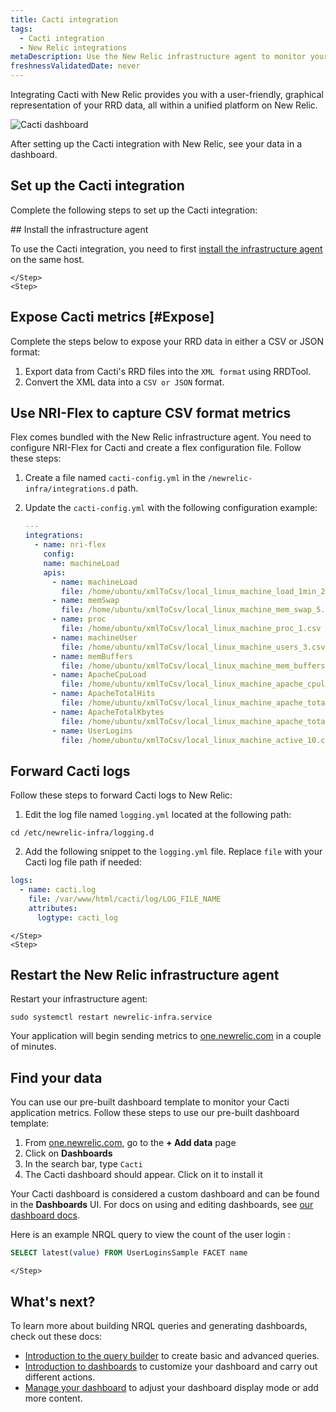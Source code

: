 ```yaml
---
title: Cacti integration
tags:
  - Cacti integration
  - New Relic integrations
metaDescription: Use the New Relic infrastructure agent to monitor your Cacti data.
freshnessValidatedDate: never
---
```



Integrating Cacti with New Relic provides you with a user-friendly, graphical representation of your RRD data, all within a unified platform on New Relic.

<img
    title="Cacti dashboard"
    alt="Cacti dashboard"
    src={infrastructureCactiDashboard}
/>

<figcaption>
After setting up the Cacti integration with New Relic, see your data in a dashboard. 
</figcaption>

## Set up the Cacti integration
Complete the following steps to set up the Cacti integration:

<Steps>
    <Step>
## Install the infrastructure agent

To use the Cacti integration, you need to first [install the infrastructure agent](/docs/infrastructure/install-infrastructure-agent/get-started/install-infrastructure-agent-new-relic/) on the same host. 

    </Step>
    <Step>
    
## Expose Cacti metrics [#Expose]
Complete the steps below to expose your RRD data in either a CSV or JSON format:

1. Export data from Cacti's RRD files into the `XML format` using RRDTool.
2. Convert the XML data into a `CSV or JSON` format.
    </Step>
    <Step>

## Use NRI-Flex to capture CSV format metrics

Flex comes bundled with the New Relic infrastructure agent. You need to configure NRI-Flex for Cacti and create a flex configuration file. Follow these steps:

1. Create a file named `cacti-config.yml` in the `/newrelic-infra/integrations.d` path.
2. Update the `cacti-config.yml` with the following configuration example:

    ```yml
    ---
    integrations:
      - name: nri-flex
        config:
        name: machineLoad
        apis:
          - name: machineLoad
            file: /home/ubuntu/xmlToCsv/local_linux_machine_load_1min_2.csv
          - name: memSwap
            file: /home/ubuntu/xmlToCsv/local_linux_machine_mem_swap_5.csv
          - name: proc
            file: /home/ubuntu/xmlToCsv/local_linux_machine_proc_1.csv
          - name: machineUser
            file: /home/ubuntu/xmlToCsv/local_linux_machine_users_3.csv
          - name: memBuffers
            file: /home/ubuntu/xmlToCsv/local_linux_machine_mem_buffers_4.csv
          - name: ApacheCpuLoad
            file: /home/ubuntu/xmlToCsv/local_linux_machine_apache_cpuload_6.csv
          - name: ApacheTotalHits
            file: /home/ubuntu/xmlToCsv/local_linux_machine_apache_total_hits_7.csv
          - name: ApacheTotalKbytes
            file: /home/ubuntu/xmlToCsv/local_linux_machine_apache_total_kbytes_8.csv
          - name: UserLogins
            file: /home/ubuntu/xmlToCsv/local_linux_machine_active_10.csv
    ```
    </Step>
    <Step>

## Forward Cacti logs
Follow these steps to forward Cacti logs to New Relic:

1. Edit the log file named `logging.yml` located at the following path:

  ```shell
  cd /etc/newrelic-infra/logging.d
  ```

2. Add the following snippet to the `logging.yml` file. Replace `file` with your Cacti log file path if needed:

  ```yml
  logs:
    - name: cacti.log
      file: /var/www/html/cacti/log/LOG_FILE_NAME
      attributes:
        logtype: cacti_log
  ``` 
    </Step>
    <Step>
## Restart the New Relic infrastructure agent

Restart your infrastructure agent:

  ```shell
  sudo systemctl restart newrelic-infra.service
  ```

Your application will begin sending metrics to [one.newrelic.com](https://one.newrelic.com) in a couple of minutes.
    </Step>
    <Step>
## Find your data 

You can use our pre-built dashboard template to monitor your Cacti application metrics. Follow these steps to use our pre-built dashboard template:

1. From [one.newrelic.com](https://one.newrelic.com), go to the <DoNotTranslate>**+ Add data**</DoNotTranslate> page
2. Click on <DoNotTranslate>**Dashboards**</DoNotTranslate>
3. In the search bar, type `Cacti`
4. The Cacti dashboard should appear. Click on it to install it

Your Cacti dashboard is considered a custom dashboard and can be found in the <DoNotTranslate>**Dashboards**</DoNotTranslate> UI. For docs on using and editing dashboards, see [our dashboard docs](/docs/query-your-data/explore-query-data/dashboards/introduction-dashboards).

Here is an example NRQL query to view the count of the user login  :

```sql
SELECT latest(value) FROM UserLoginsSample FACET name
```        
    </Step>
</Steps>

## What's next?

To learn more about building NRQL queries and generating dashboards, check out these docs:

* [Introduction to the query builder](/docs/query-your-data/explore-query-data/query-builder/introduction-query-builder) to create basic and advanced queries.
* [Introduction to dashboards](/docs/query-your-data/explore-query-data/dashboards/introduction-dashboards) to customize your dashboard and carry out different actions.
* [Manage your dashboard](/docs/query-your-data/explore-query-data/dashboards/manage-your-dashboard) to adjust your dashboard display mode or add more content.